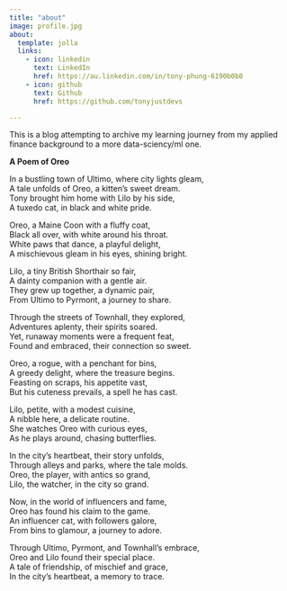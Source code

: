 ```yaml
---
title: "about"
image: profile.jpg
about:
  template: jolla
  links:
    - icon: linkedin
      text: LinkedIn
      href: https://au.linkedin.com/in/tony-phung-6190b0b8
    - icon: github
      text: Github
      href: https://github.com/tonyjustdevs

---
```


This is a blog attempting to archive my learning journey from my applied finance background to a more data-sciency/ml one.

**A Poem of Oreo**  

In a bustling town of Ultimo, where city lights gleam,  
A tale unfolds of Oreo, a kitten’s sweet dream.  
Tony brought him home with Lilo by his side,  
A tuxedo cat, in black and white pride.  

Oreo, a Maine Coon with a fluffy coat,  
Black all over, with white around his throat.  
White paws that dance, a playful delight,  
A mischievous gleam in his eyes, shining bright.  

Lilo, a tiny British Shorthair so fair,  
A dainty companion with a gentle air.  
They grew up together, a dynamic pair,  
From Ultimo to Pyrmont, a journey to share.  

Through the streets of Townhall, they explored,  
Adventures aplenty, their spirits soared.  
Yet, runaway moments were a frequent feat,  
Found and embraced, their connection so sweet.  

Oreo, a rogue, with a penchant for bins,  
A greedy delight, where the treasure begins.  
Feasting on scraps, his appetite vast,  
But his cuteness prevails, a spell he has cast.  

Lilo, petite, with a modest cuisine,  
A nibble here, a delicate routine.  
She watches Oreo with curious eyes,  
As he plays around, chasing butterflies.  

In the city’s heartbeat, their story unfolds,  
Through alleys and parks, where the tale molds.  
Oreo, the player, with antics so grand,  
Lilo, the watcher, in the city so grand.  

Now, in the world of influencers and fame,  
Oreo has found his claim to the game.  
An influencer cat, with followers galore,  
From bins to glamour, a journey to adore.  

Through Ultimo, Pyrmont, and Townhall’s embrace,  
Oreo and Lilo found their special place.  
A tale of friendship, of mischief and grace,  
In the city’s heartbeat, a memory to trace.  
